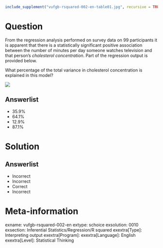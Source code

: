 ```r
include_supplement("vufgb-rsquared-002-en-table01.jpg", recursive = TRUE)
```

Question
========
  
From the regression analysis performed on survey data on 99 participants it is apparent that there is a statistically significant positive
association between the number of minutes per day someone watches television and that person's *cholesterol concentration*. Part of the
regression output is provided below.

What percentage of the total variance in cholesterol concentration is explained in this model?
  
  
![](vufgb-rsquared-002-en-table01.jpg)

Answerlist
----------
  * 35.9%
* 64.1%
* 12.9%
* 87.1%

Solution
========
  
Answerlist
----------
* Incorrect
* Incorrect
* Correct
* Incorrect

Meta-information
================
exname: vufgb-rsquared-002-en
extype: schoice
exsolution: 0010
exsection: Inferential Statistics/Regression/R squared
exextra[Type]: Interpreting output
exextra[Program]: 
exextra[Language]: English
exextra[Level]: Statistical Thinking
